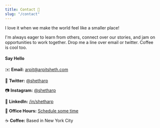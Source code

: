 ```yaml
---
title: Contact 👋
slug: "/contact"
---
```



<p>
  <CallMe />
</p>

I love it when we make the world feel like a smaller place!

I'm always eager to learn from others, connect over our stories, and jam on opportunities to work together.
Drop me a line over email or twitter. Coffee is cool too.

#### Say Hello

✉️ **Email:** <a href="mailto:arpit@arpitsheth.com" target="_blank" rel="noreferrer"><Text variant="mono">arpit@arpitsheth.com</Text></a>

💬 **Twitter:** <a href="https://twitter.com/shetharp" target="_blank" rel="noreferrer"><Text variant="mono">@shetharp</Text></a>

📷 **Instagram:** <a href="https://instagram.com/shetharp" target="_blank" rel="noreferrer"><Text variant="mono">@shetharp</Text></a>

💼 **LinkedIn:** <a href="https://linkedin.com/in/shetharp" target="_blank" rel="noreferrer"><Text variant="mono">/in/shetharp</Text></a>

🤝 **Office Hours:** [Schedule some time](/office-hours)

☕️ **Coffee:** Based in New York City
